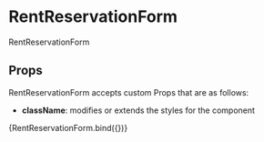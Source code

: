 
<Meta title="components/molecules/RentReservationForm" decorators={[withDesign]} />

# RentReservationForm

RentReservationForm

## Props

RentReservationForm accepts custom Props that are as follows:

- <b>className</b>: modifies or extends the styles for the component

<Canvas>
  <Story
    name="RentReservationForm"
    parameters={{
      design: {
        type: 'figma',
        url: '',
      },
    }}
    args={{
      className: '',
    }}
  >
    {RentReservationForm.bind({})}
  </Story>
</Canvas>

<ArgsTable of={RentReservationForm} />
